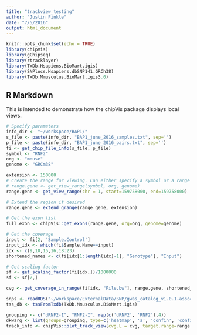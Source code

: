 ```yaml
---
title: "trackview_testing"
author: "Justin Finkle"
date: "7/5/2016"
output: html_document
---
```


```r
knitr::opts_chunk$set(echo = TRUE)
library(chipVis)
library(gChipseq)
library(rtracklayer)
library(TxDb.Hsapiens.BioMart.igis)
library(SNPlocs.Hsapiens.dbSNP141.GRCh38)
library(TxDb.Mmusculus.BioMart.igis3.0)
```

## R Markdown

This is intended to demonstrate how the chipVis package displays local views.
```r
# Specify parameters
info_dir <- "~/workspace/BAP1/"
s_file <- paste(info_dir, "BAP1_june_2016_samples.txt", sep='')
p_file <- paste(info_dir, "BAP1_june_2016_pairs.txt", sep='')
fi <- get_chip_file_info(s_file, p_file)
symbol <- "RNF2"
org <- "mouse"
genome <- "GRCm38"
```

```r
extension <- 150000
# Create the range for viewing. Can either specify a symbol or a range
# range.gene <- get_view_range(symbol, org, genome)
range.gene <- get_view_range(chr = 1, start=159758000, end=159758000)

# Extend the region if desired
range.gene <- extend_grange(range.gene, extension)

# Get the exon list
full.exon <- chipVis::get_exons(range.gene, org=org, genome=genome)

# Get the coverage
input <- fi[2, 'Sample.Control']
input_idx <- which(fi$Sample.Name==input)
idx <- c(9,10,15,16,18:23)
shortened_names <- c(fi[idx[1:length(idx)-1], "Genotype"], "Input")

# Get scaling factor
sf <- get_scaling_factor(fi[idx,])/1000000
sf <- sf[2,]

cvg <- get_coverage_in_range(fi[idx, "File.bw"], range.gene, shortened_names, sf)
```


```r
snps <- readRDS("~/workspace/ExternalData/SNP/gwas_catalog_v1.0.1-associations_e84_r2016-07-10.rds")
tss_db <- tssFromTxdb(TxDb.Mmusculus.BioMart.igis)
```


```r
grouping <- c("dRNF2-I", "RNF2-I", rep(c('dRNF2', 'RNF2'),4))
dkwarg <- list(groups=grouping, type=c('heatmap', 'a', 'confin', 'confin'), legend=TRUE, rotation.item=45)
track_info <- chipVis::plot_track_view(cvg.L = cvg, target.range=range.gene, sync = TRUE, genome=genome, transcripts.gr = full.exon, showSNPs = TRUE, snp.gr = snps, tss.gr = tss_db)
```
